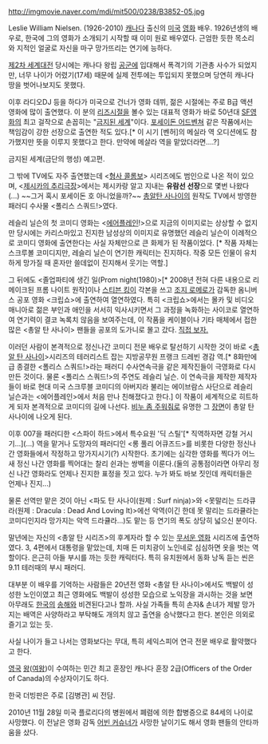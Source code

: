 http://imgmovie.naver.com/mdi/mit500/0238/B3852-05.jpg

Leslie William Nielsen. (1926-2010)
[[캐나다]] 출신의 [[미국]] [[영화]] 배우. 1926년생의 배우로, 한국에 그의 영화가 소개되기 시작할 때 이미 원로 배우였다. 근엄한 듯한 목소리와 지적인 얼굴로 자신을 마구 망가뜨리는 연기에 능하다.

[[제2차 세계대전]] 당시에는 캐나다 왕립 [[공군]]에 입대해서 폭격기의 기관총 사수가 되었지만, 너무 나이가 어렸기(17세) 때문에 실제 전투에는 투입되지 못했으며 당연히 캐나다 땅을 벗어나보지도 못했다.

이후 라디오DJ 등을 하다가 미국으로 건너가 영화 데뷔, 젊은 시절에는 주로 B급 액션 영화에 많이 출연했다. 이 분의 [[리즈시절]]을 볼수 있는 대표적 영화가 바로 50년대 [[SF]]영화의 최고 걸작으로 손꼽히는 "[[금지된 세계]]"이다. [[포세이돈 어드벤쳐]] 같은 작품에서는 책임감이 강한 선장으로 출연한 적도 있다.[* 이 시기 [벤허]의 메실라 역 오디션에도 참가했지만 뜻을 이루지 못했다고 한다. 만약에 메살라 역을 맡았더라면....?] 

{{{#!html
<object width="425" height="344"><param name="movie" value="http://www.youtube.com/v/8y4crGU7dkg&hl=ja_JP&fs=1&"></param><param name="allowFullScreen" value="true"></param><param name="allowscriptaccess" value="always"></param><embed src="http://www.youtube.com/v/8y4crGU7dkg&hl=ja_JP&fs=1&" type="application/x-shockwave-flash" allowscriptaccess="always" allowfullscreen="true" width="425" height="344"></embed></object>
}}}
금지된 세계(금단의 행성) 예고편.


그 밖에 TV에도 자주 출연했는데 <[[형사 콜롬보]]> 시리즈에도 범인으로 나온 적이 있으며, <[[제시카의 추리극장]]>에서는 제시카랑 알고 지내는 '''유람선 선장'''으로 몇번 나왔다(...) ~~그거 혹시 포세이돈 호 아니었을까?~~ [[총알탄 사나이]]의 원작도 TV에서 방영한 패러디 수사물 <폴리스 스쿼드!>였다.

레슬리 닐슨의 첫 코미디 영화는 <[[에어플레인]]!>으로 지금의 이미지로는 상상할 수 없지만 당시에는 카리스마있고 진지한 남성상의 이미지로 유명했던 레슬리 닐슨이 이례적으로 코미디 영화에 출연한다는 사실 자체만으로 큰 화제가 된 작품이었다. [* 작품 자체는 스크루볼 코미디지만, 레슬리 닐슨이 연기한 캐릭터는 진지하다. 작중 모든 인물이 유치하게 망가질 때 혼자만 쓸데없이 진지해서 웃기는 역할.]

그 뒤에도 <졸업파티에 생긴 일(Prom night(1980)>[* 2008년 전혀 다른 내용으로 리메이크된 프롬 나이트 원작]이나 [[스티븐 킹]]이 각본을 쓰고 [[조지 로메로]]가 감독한 옴니버스 공포 영화 <크립쇼>에 출연하여 열연하였다. 특히 <크립쇼>에서는 몰카 및 비디오 매니아로 젊은 부인과 애인을 서서히 익사시키면서 그 과정을 녹화하는 사이코로 열연하여 연기력이 결코 녹록치 않음을 보여주는데, 이 작품을 케이블이나 기타 매체에서 접한 많은 <총알 탄 사나이> 팬들을 공포의 도가니로 몰고 갔다. [http://www.youtube.com/watch?v=1gXQX6IlxW0 직접 보자.]

이러던 사람이 본격적으로 정신나간 코미디 전문 배우로 탈선하기 시작한 것이 바로 <[[총알 탄 사나이]]>시리즈의 테러리스트 잡는 지방공무원 프랭크 드레빈 경감 역.[* 8화만에 급 종결한 <폴리스 스쿼드!>라는 패러디 수사연속극을 같은 제작진들이 극영화로 다시 만든 것이다. 물론 <폴리스 스쿼드!>의 주연도 레슬리 닐슨. 이 연속극을 제작한 제작자들이 바로 현대 미국 스크루블 코미디의 아버지라 불리는 에이브람스 사단으로 레슬리 닐슨과는 <에어플레인>에서 처음 만나 친해졌다고 한다.] 이 작품이 세계적으로 히트하게 되자 본격적으로 코미디의 길에 나선다. [[비누 좀 주워줘]]로 유명한 그 [http://youtu.be/rf5SCa0NqbM 장면]이 총알 탄 사나이에 나오게 된다.

이후 007을 패러디한 <스파이 하드>에서 특수요원 '딕 스틸'[* 직역하자면 강철 거시기...](…) 역을 맡거나 도망자의 패러디인 <롱 풀리 어큐즈드>를 비롯한 다양한 정신나간 영화들에서 작정하고 망가지시기(?) 시작한다. 초기에는 심각한 영화를 찍다가 어느새 정신 나간 영화를 찍어대는 찰리 쉰과는 쌍벽을 이룬다.(둘의 공통점이라면 아무리 정신 나간 영화라도 언제나 진지한 표정을 짓고 있다. 누가 봐도 바보 짓인데 캐릭터들은 언제나 진지...)

물론 선역만 맡은 것이 아닌 <파도 탄 사나이(원제 : Surf ninja)>와 <못말리는 드라큐라(원제 : Dracula : Dead And Loving It)>에선 악역(이긴 한데 못 말리는 드라큘라는 코미디인지라 망가지는 악역 드라큘라...)도 맡는 등 연기의 폭도 상당히 넓으신 분이다.

말년에는 자신의 <총알 탄 시리즈>의 후계자라 할 수 있는 [[무서운 영화]] 시리즈에 출연하였다. 3, 4편에서 대통령을 맡았는데, 치매 든 미치광이 노인네로 심심하면 옷을 벗는 역할이다. 은근히 아들 부시를 까는 듯한 캐릭터다. 특히 유치원에서 동화 낭독 듣는 씬은 9.11 테러때의 부시 패러디.

대부분 이 배우를 기억하는 사람들은 20년전 영화 <총알 탄 사나이>에서도 백발이 성성한 노인이였고 최근 영화에도 백발이 성성한 모습으로 노익장을 과시하는 것을 보면 아무래도 [[한국]]의 [[송해]]와 비견된다고나 할까. 사실 가족들 특히 손자& 손녀가 제발 망가지는 배역은 사양하라고 부탁해도 개의치 않고 출연을 승낙했다고 한다. 본인은 의외로 즐기고 있는 듯.

사실 나이가 들고 나서는 영화보다는 무대, 특히 세익스피어 연극 전문 배우로 활약했다고 한다.

[[영국]] [[왕]]([[여왕]])이 수여하는 민간 최고 훈장인 캐나다 훈장 2급(Officers of the Order of Canada)의 수상자이기도 하다.

한국 더빙판은 주로 [김병관] 씨 전담.

2010년 11월 28일 미국 플로리다의 병원에서 폐렴에 의한 합병증으로 84세의 나이로 사망했다. 이 전날은 영화 감독 [[어빈 커슈너]]가 사망한 날이기도 해서 영화 팬들의 안타까움을 샀다.
